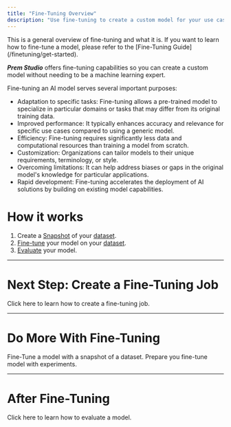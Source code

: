 ```yaml
---
title: "Fine-Tuning Overview"
description: "Use fine-tuning to create a custom model for your use case."
---
```


<Note>
  This is a general overview of fine-tuning and what it is. If you want to learn how to fine-tune a model, please refer to the [Fine-Tuning Guide](/finetuning/get-started).
</Note>

**_Prem Studio_** offers fine-tuning capabilities so you can create a custom model without needing to be a machine learning expert.

Fine-tuning an AI model serves several important purposes:

- Adaptation to specific tasks: Fine-tuning allows a pre-trained model to specialize in particular domains or tasks that may differ from its original training data.
- Improved performance: It typically enhances accuracy and relevance for specific use cases compared to using a generic model.
- Efficiency: Fine-tuning requires significantly less data and computational resources than training a model from scratch.
- Customization: Organizations can tailor models to their unique requirements, terminology, or style.
- Overcoming limitations: It can help address biases or gaps in the original model's knowledge for particular applications.
- Rapid development: Fine-tuning accelerates the deployment of AI solutions by building on existing model capabilities.

# How it works

1. Create a [Snapshot](/datasets/create-snapshot) of your [dataset](/datasets/overview).
2. [Fine-tune](/finetuning/get-started) your model on your [dataset](/datasets/overview).
3. [Evaluate](/evaluations/get-started) your model.

---

# Next Step: Create a Fine-Tuning Job

<Card title="Create a Fine-Tuning Job" icon="robot" href="/finetuning/get-started">
  Click here to learn how to create a fine-tuning job.
</Card>

---

# Do More With Fine-Tuning

<CardGroup cols={2}>
  <Card title="Get Started with Fine-Tuning" icon="robot" href="/finetuning/get-started">
    Fine-Tune a model with a snapshot of a dataset.
  </Card>
  <Card title="Run Experiments With Fine-Tuned Models" icon="flask" href="/finetuning/experiments">
    Prepare you fine-tune model with experiments.
  </Card>
</CardGroup>

---

# After Fine-Tuning

<Card title="Evaluate a Model" icon="heart-pulse" href="/evaluations/get-started">
  Click here to learn how to evaluate a model.
</Card>